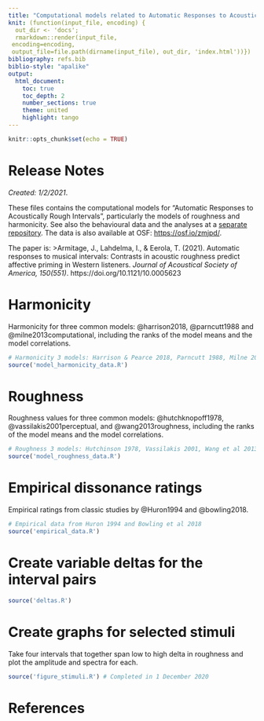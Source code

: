 ```yaml
---
title: "Computational models related to Automatic Responses to Acoustically Rough Intervals"
knit: (function(input_file, encoding) {
  out_dir <- 'docs';
  rmarkdown::render(input_file,
 encoding=encoding,
 output_file=file.path(dirname(input_file), out_dir, 'index.html'))})
bibliography: refs.bib
biblio-style: "apalike"
output:
  html_document:
    toc: true
    toc_depth: 2
    number_sections: true
    theme: united
    highlight: tango
---
```


```r
knitr::opts_chunk$set(echo = TRUE)
```
# Release Notes

_Created: 1/2/2021_.

These files contains the computational models for "Automatic Responses to Acoustically Rough Intervals", particularly the models of roughness and harmonicity. See also the behavioural data and the analyses at a [separate repository](https://tuomaseerola.github.io/primingroughnessdata/). The data is also available at OSF: [https://osf.io/zmjpd/](https://osf.io/zmjpd/).

The paper is:
>Armitage, J., Lahdelma, I., & Eerola, T. (2021). Automatic responses to musical intervals: Contrasts in acoustic roughness predict affective priming in Western listeners. _Journal of Acoustical Society of America, 150(551)_. https://doi.org/10.1121/10.0005623


# Harmonicity

Harmonicity for three common models: @harrison2018, @parncutt1988 and @milne2013computational, including the ranks of the model means and the model correlations.

```r
# Harmonicity 3 models: Harrison & Pearce 2018, Parncutt 1988, Milne 2013 
source('model_harmonicity_data.R')
```

# Roughness

Roughness values for three common models: @hutchknopoff1978, @vassilakis2001perceptual, and @wang2013roughness, including the ranks of the model means and the model correlations.

```r
# Roughness 3 models: Hutchinson 1978, Vassilakis 2001, Wang et al 2013
source('model_roughness_data.R')
```

# Empirical dissonance ratings

Empirical ratings from classic studies by @Huron1994 and @bowling2018.

```r
# Empirical data from Huron 1994 and Bowling et al 2018
source('empirical_data.R')
```

# Create variable deltas for the interval pairs

```r
source('deltas.R')
```

# Create graphs for selected stimuli

Take four intervals that together span low to high delta in roughness and plot the amplitude and spectra for each.

```r
source('figure_stimuli.R') # Completed in 1 December 2020
```

# References

<div id="refs"></div>

